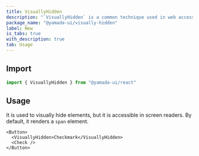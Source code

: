 ```yaml
---
title: VisuallyHidden
description: "`VisuallyHidden` is a common technique used in web accessibility to hide content from the visual client, but keep it readable for screen readers."
package_name: "@yamada-ui/visually-hidden"
label: New
is_tabs: true
with_description: true
tab: Usage
---
```


## Import

```ts
import { VisuallyHidden } from "@yamada-ui/react"
```

## Usage

It is used to visually hide elements, but it is accessible in screen readers. By default, it renders a `span` element.

```tsx
<Button>
  <VisuallyHidden>Checkmark</VisuallyHidden>
  <Check />
</Button>
```

